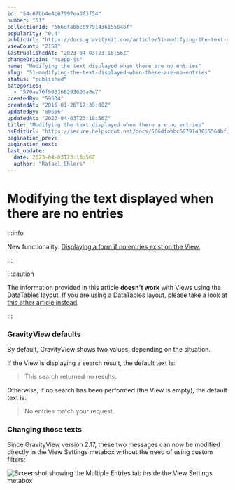 ```yaml
---
id: "54c67bb4e4b07997ea3f3f54"
number: "51"
collectionId: "566dfabbc6979143615564bf"
popularity: "0.4"
publicUrl: "https://docs.gravitykit.com/article/51-modifying-the-text-displayed-when-there-are-no-entries"
viewCount: "2158"
lastPublishedAt: "2023-04-03T23:18:56Z"
changeOrigin: "hsapp-js"
name: "Modifying the text displayed when there are no entries"
slug: "51-modifying-the-text-displayed-when-there-are-no-entries"
status: "published"
categories: 
  - "579aa76f903360293603a8e7"
createdBy: "59634"
createdAt: "2015-01-26T17:39:00Z"
updatedBy: "80506"
updatedAt: "2023-04-03T23:18:56Z"
title: "Modifying the text displayed when there are no entries"
hsEditUrl: "https://secure.helpscout.net/docs/566dfabbc6979143615564bf/article/54c67bb4e4b07997ea3f3f54"
pagination_prev: 
pagination_next: 
last_update:
  date: 2023-04-03T23:18:56Z
  author: "Rafael Ehlers"
---
```


# Modifying the text displayed when there are no entries


:::info

New functionality: [Displaying a form if no entries exist on the View.](https://docs.gravitykit.com/article/928-displaying-a-form-if-no-entries-exist-on-the-view)

:::

 
:::caution

The information provided in this article **doesn't work** with Views using the DataTables layout. If you are using a DataTables layout, please take a look at [this other article instead](https://docs.gravitykit.com/article/200-how-to-customize-the-no-data-available-in-table-text).

:::



### GravityView defaults

By default, GravityView shows two values, depending on the situation.

If the View is displaying a search result, the default text is:

> This search returned no results.

Otherwise, if no search has been performed (the View is empty), the default text is:

> No entries match your request.

### Changing those texts

Since GravityView version 2.17, these two messages can now be modified directly in the View Settings metabox without the need of using custom filters:

![Screenshot showing the Multiple Entries tab inside the View Settings metabox](https://s3.amazonaws.com/helpscout.net/docs/assets/54c58489e4b051242988532c/images/642b5e4e1274e915f2f92afe/file-qPWgfclRh1.png)
